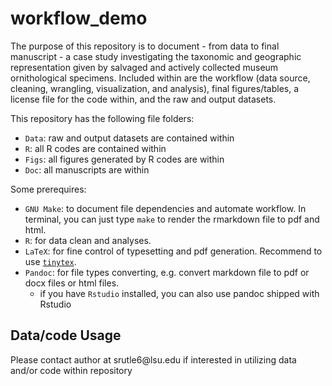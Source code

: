 # workflow_demo

The purpose of this repository is to document - from data to final manuscript - a case study investigating the taxonomic and geographic representation given by salvaged and actively collected museum ornithological specimens. Included within are the workflow (data source, cleaning, wrangling, visualization, and analysis), final figures/tables, a license file for the code within, and the raw and output datasets.

This repository has the following file folders:

- `Data`: raw and output datasets are contained within
- `R`: all R codes are contained within
- `Figs`: all figures generated by R codes are within
- `Doc`: all manuscripts are within

Some prerequires:

- `GNU Make`: to document file dependencies and automate workflow. In terminal, you can just type `make` to render the rmarkdown file to pdf and html.
- `R`: for data clean and analyses.
- `LaTeX`: for fine control of typesetting and pdf generation. Recommend to use [`tinytex`](https://yihui.org/tinytex/).
- `Pandoc`: for file types converting, e.g. convert markdown file to pdf or docx files or html files.
	+ if you have `Rstudio` installed, you can also use pandoc shipped with Rstudio

## Data/code Usage

Please contact author at srutle6@lsu.edu if interested in utilizing data and/or code within repository
